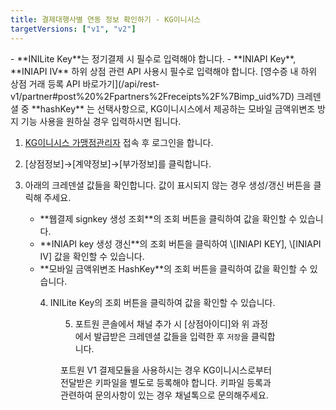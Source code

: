 ```yaml
---
title: 결제대행사별 연동 정보 확인하기 - KG이니시스
targetVersions: ["v1", "v2"]
---
```




<VersionGate v="v1">
  <Hint style="info">
    - **INILite Key**는 정기결제 시 필수로 입력해야 합니다.
    - **INIAPI Key**, **INIAPI IV** 하위 상점 관련 API 사용시 필수로 입력해야 합니다. [영수증 내 하위 상점 거래 등록 API 바로가기](/api/rest-v1/partner#post%20%2Fpartners%2Freceipts%2F%7Bimp_uid%7D)
  </Hint>
</VersionGate>

<VersionGate v="v2">
  <Hint style="info">
    크레덴셜 중 **hashKey** 는 선택사항으로, KG이니시스에서 제공하는 모바일 금액위변조 방지 기능 사용을 원하실 경우 입력하시면 됩니다.
  </Hint>
</VersionGate>

1. [KG이니시스 가맹점관리자](http://iniweb.inicis.com/security/login.do) 접속 후 로그인을 합니다.

2. \[상점정보]→\[계약정보]→\[부가정보]를 클릭합니다.

3. 아래의 크레덴셜 값들을 확인합니다. 값이 표시되지 않는 경우 생성/갱신 버튼을 클릭해 주세요.

   <ul>
     <li>**웹결제 signkey 생성 조회**의 조회 버튼을 클릭하여 값을 확인할 수 있습니다.</li>
     <li>**INIAPI key 생성 갱신**의 조회 버튼을 클릭하여 \[INIAPI KEY], \[INIAPI IV] 값을 확인할 수 있습니다.</li>

     <VersionGate v="v2">
       <li>**모바일 금액위변조 HashKey**의 조회 버튼을 클릭하여 값을 확인할 수 있습니다.</li>
     </VersionGate>
   </ul>

<Figure src={image15} caption="KG이니시스 가맹점관리자 내 크레덴셜 정보 조회 화면 1" />

4. INILite Key의 조회 버튼을 클릭하여 값을 확인할 수 있습니다.

<Figure src={image23} caption="KG이니시스 가맹점관리자 내 크레덴셜 정보 조회 화면 2" />

5. 포트원 콘솔에서 채널 추가 시 \[상점아이디]와 위 과정에서 발급받은 크레덴셜 값들을 입력한 후 `저장`을 클릭합니다.

<VersionGate v="v1">
  <Hint style="warning">
    포트원 V1 결제모듈을 사용하시는 경우 KG이니시스로부터 전달받은 키파일을 별도로 등록해야 합니다. 키파일 등록과 관련하여 문의사항이 있는 경우 채널톡으로 문의해주세요.
  </Hint>
</VersionGate>
